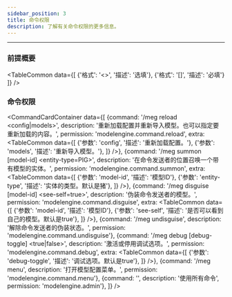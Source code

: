 ```yaml
---
sidebar_position: 3
title: 命令权限
description: 了解有关命令权限的更多信息。
---
```


---




### 前提概要

<TableCommon
    data={[
        {'格式': '<>', '描述': '选填'},
        {'格式': '[]', '描述': '必填'}
    ]}
/>

### 命令权限

<CommandCardContainer
    data={[
        {command: '/meg reload <config|models>',
        description: '重新加载配置并重新导入模型。也可以指定要重新加载的内容。',
        permission: 'modelengine.command.reload',
        extra: <TableCommon
            data={[
                {'参数': 'config', '描述': '重新加载配置。'},
                {'参数': 'models', '描述': '重新导入模型。'},
            ]}
        />},
        {command: '/meg summon [model-id] <entity-type=PIG>', 
        description: '在命令发送者的位置召唤一个带有模型的实体。', 
        permission: 'modelengine.command.summon',
        extra: <TableCommon
            data={[
                {'参数': 'model-id', '描述': '模型ID'},
                {'参数': 'entity-type', '描述': '实体的类型。默认是猪'},
            ]}
        />},
        {command: '/meg disguise [model-id] <see-self=true>',
        description: '伪装命令发送者的模型。',
        permission: 'modelengine.command.disguise',
        extra: <TableCommon
            data={[
                {'参数': 'model-id', '描述': '模型ID'},
                {'参数': 'see-self', '描述': '是否可以看到自己的模型。默认是true'},
            ]}
        />},
        {command: '/meg undisguise',
        description: '解除命令发送者的伪装状态。',
        permission: 'modelengine.command.undisguise'},
        {command: '/meg debug [debug-toggle] <true|false>',
        description: '激活或停用调试选项。',
        permission: 'modelengine.command.debug',
        extra: <TableCommon
            data={[
                {'参数': 'debug-toggle', '描述': '调试选项。默认是true'},
            ]}
        />},
        {command: '/meg menu',
        description: '打开模型配置菜单。',
        permission: 'modelengine.command.menu'},
        {command: '',
        description: '使用所有命令',
        permission: 'modelengine.admin'},
    ]}
/>